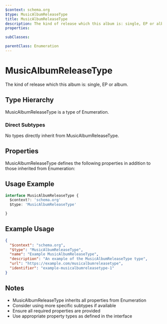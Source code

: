 ```yaml
---
$context: schema.org
$type: MusicAlbumReleaseType
title: MusicAlbumReleaseType
description: The kind of release which this album is: single, EP or album.
properties:

subClasses:

parentClass: Enumeration
---
```


# MusicAlbumReleaseType

The kind of release which this album is: single, EP or album.

## Type Hierarchy

MusicAlbumReleaseType is a type of Enumeration.

### Direct Subtypes

No types directly inherit from MusicAlbumReleaseType.

## Properties

MusicAlbumReleaseType defines the following properties in addition to those inherited from Enumeration:



## Usage Example

```typescript
interface MusicAlbumReleaseType {
  $context?: 'schema.org'
  $type: 'MusicAlbumReleaseType'

}
```

## Example Usage

```json
{
  "$context": "schema.org",
  "$type": "MusicAlbumReleaseType",
  "name": "Example MusicAlbumReleaseType",
  "description": "An example of the MusicAlbumReleaseType type",
  "url": "https://example.com/musicalbumreleasetype",
  "identifier": "example-musicalbumreleasetype-1"
}
```

## Notes

- MusicAlbumReleaseType inherits all properties from Enumeration
- Consider using more specific subtypes if available
- Ensure all required properties are provided
- Use appropriate property types as defined in the interface
